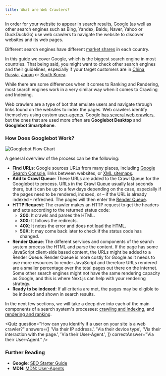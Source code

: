 ```yaml
---
title: What are Web Crawlers?
---
```


In order for your website to appear in search results, Google (as well as other search engines such as Bing, Yandex, Baidu, Naver, Yahoo or DuckDuckGo) use web crawlers to navigate the website to discover websites and its web pages.

Different search engines have different [market shares](https://gs.statcounter.com/search-engine-market-share) in each country.

In this guide we cover Google, which is the biggest search engine in most countries. That being said, you might want to check other search engines and their guidelines, especially if your target customers are in [China](https://gs.statcounter.com/search-engine-market-share/all/china), [Russia](https://gs.statcounter.com/search-engine-market-share/all/russian-federation), [Japan](https://gs.statcounter.com/search-engine-market-share/all/japan) or [South Korea](https://gs.statcounter.com/search-engine-market-share/all/south-korea).

While there are some differences when it comes to Ranking and Rendering, most search engines work in a very similar way when it comes to Crawling and Indexing.

Web crawlers are a type of bot that emulate users and navigate through links found on the websites to index the pages. Web crawlers identify themselves using custom [user-agents](https://developer.mozilla.org/docs/Web/HTTP/Headers/User-Agent). Google [has several web crawlers](https://developers.google.com/search/docs/advanced/crawling/overview-google-crawlers), but the ones that are used more often are **Googlebot Desktop** and **Googlebot Smartphone**.

### How Does Googlebot Work?

<Image
  alt="Googlebot Flow Chart"
  src="/learn/pages-router/seo/googlebot.png"
  width={1440}
  height={960}
  caption="The journey the Googlebot makes to index webpages"
/>

A general overview of the process can be the following:

- **Find URLs**: Google sources URLs from many places, including [Google Search Console](https://search.google.com/search-console), links between websites, or [XML sitemaps](https://developers.google.com/search/docs/advanced/sitemaps/overview).
- **Add to Crawl Queue**: These URLs are added to the Crawl Queue for the Googlebot to process. URLs in the Crawl Queue usually last seconds there, but it can be up to a few days depending on the case, especially if the pages need to be rendered, indexed, or – if the URL is already indexed – refreshed. The pages will then enter the [Render Queue](/learn/seo/rendering-and-ranking).
- **HTTP Request**: The crawler makes an HTTP request to get the headers and acts according to the returned status code:
  - **200**: It crawls and parses the HTML.
  - **30X**: It follows the redirects.
  - **40X**: It notes the error and does not load the HTML.
  - **50X**: It may come back later to check if the status code has changed.
- **Render Queue**: The different services and components of the search system process the HTML and parse the content. If the page has some JavaScript client-side based content, the URLs might be added to a Render Queue. Render Queue is more costly for Google as it needs to use more resources to render JavaScript and therefore URLs rendered are a smaller percentage over the total pages out there on the internet. Some other search engines might not have the same rendering capacity as Google, and this is where Next.js can help with your rendering strategy.
- **Ready to be indexed**: If all criteria are met, the pages may be eligible to be indexed and shown in search results.

In the next few sections, we will take a deep dive into each of the main components of a search system's processes: [crawling and indexing](/learn/seo/crawling-and-indexing), and [rendering and ranking](/learn/seo/rendering-and-ranking).

<Quiz
  question="How can you identify if a user on your site is a web crawler?"
  answers={[
    'Via their IP address.',
    'Via their device type',
    'Via their interaction with the page.',
    'Via their User-Agent.',
  ]}
  correctAnswer="Via their User-Agent."
/>

### Further Reading

- **Google**: [SEO Starter Guide](https://developers.google.com/search/docs/beginner/seo-starter-guide)
- **MDN**: [MDN: User-Agents](https://developer.mozilla.org/docs/Web/HTTP/Headers/User-Agent)
